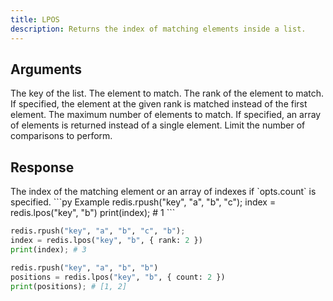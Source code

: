 ```yaml
---
title: LPOS
description: Returns the index of matching elements inside a list.
---
```


## Arguments

<ParamField body="key" type="str" required>
  The key of the list.
</ParamField>

<ParamField body="element" type="unknown" required>
  The element to match.
</ParamField>

<ParamField body="opts">
  <ParamField body="rank" type="number">
    The rank of the element to match. If specified, the element at the given
    rank is matched instead of the first element.
  </ParamField>
  <ParamField body="count" type="number">
    The maximum number of elements to match. If specified, an array of elements
    is returned instead of a single element.
  </ParamField>
  <ParamField body="maxLen" type="number">
    Limit the number of comparisons to perform.
  </ParamField>
</ParamField>

## Response

<ResponseField type="number | number[]" required>
  The index of the matching element or an array of indexes if `opts.count` is
  specified.
</ResponseField>

<RequestExample>
```py Example 
redis.rpush("key", "a", "b", "c"); 
index = redis.lpos("key", "b")
print(index); # 1
 ```

```py With Rank 
redis.rpush("key", "a", "b", "c", "b"); 
index = redis.lpos("key", "b", { rank: 2 })
print(index); # 3
 ```

```py With Count
redis.rpush("key", "a", "b", "b")
positions = redis.lpos("key", "b", { count: 2 })
print(positions); # [1, 2]
```

</RequestExample>
